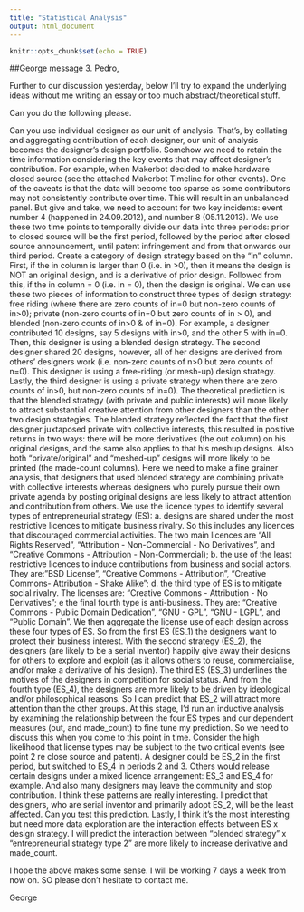 ```yaml
---
title: "Statistical Analysis"
output: html_document
---
```


```r
knitr::opts_chunk$set(echo = TRUE)
```

##George message 3.
Pedro, 

Further to our discussion yesterday, below I'll try to expand the underlying ideas without me writing an essay or too much abstract/theoretical stuff. 

Can you do the following please. 

Can you use individual designer as our unit of analysis.
That's, by collating and aggregating contribution of each designer, our unit of analysis becomes the designer's design portfolio. Somehow we need to retain the time information considering the key events that may affect designer's contribution. For example, when Makerbot decided to make hardware closed source (see the attached Makerbot Timeline for other events). One of the caveats is that the data will become too sparse as some contributors may not consistently contribute over time. This will result in an unbalanced panel. But give and take, we need to account for two key incidents:  event number 4 (happened in 24.09.2012), and number 8 (05.11.2013). We use these two time points to temporally divide our data into three periods: prior to closed source will be the first period, followed by the period after closed source announcement, until patent infringement and from that onwards our third period.
Create a category of design strategy based on the "in" column. First, if the in column is larger than 0 (i.e. in >0), then it means the design is NOT an original design, and is a derivative of prior design. Followed from this, if the in column = 0 (i.e. in = 0), then the design is original.  We can use these two pieces of information to construct three types of design strategy: free riding (where there are zero counts of in=0 but non-zero counts of in>0); private (non-zero counts of in=0 but zero counts of in > 0), and blended (non-zero counts of  in>0 &  of in=0). For example, a designer contributed 10 designs, say 5 designs with in>0, and the other 5 with in=0. Then, this designer is using a blended design strategy. The second designer shared 20 designs, however, all of her designs are derived from others' designers work (i.e. non-zero counts of n>0  but zero counts of n=0). This designer is using a free-riding (or mesh-up) design strategy. Lastly, the third designer is using a private strategy when there are zero counts of in>0, but non-zero counts of in=0).  The theoretical prediction is that the blended strategy (with private and public interests) will more likely to attract substantial creative attention from other designers than the other two design strategies. The blended strategy reflected the fact that the first designer juxtaposed private with collective interests, this resulted in positive returns in two ways: there will be more derivatives (the out column) on his original designs, and the same also applies to that his meshup designs. Also both "private/original" and "meshed-up" designs will more likely to be printed (the made-count columns). Here we need to make a fine grainer analysis, that designers that used blended strategy are combining private with collective interests whereas designers who purely pursue their own private agenda by posting original designs are less likely to attract attention and contribution from others. 
We use the licence types to identify several types of entrepreneurial strategy (ES): a. designs are shared under the most restrictive licences to mitigate business rivalry. So this includes any licences that discouraged commercial activities. The two main licences are "All Rights Reserved", "Attribution - Non-Commercial - No Derivatives", and "Creative Commons - Attribution - Non-Commercial); b. the use of the least restrictive licences to induce contributions from business and social actors. They are: "BSD License", "Creative Commons - Attribution", "Creative Commons- Attribution - Shake Alike"; d. the third type of ES is to mitigate social rivalry. The licenses are: "Creative Commons - Attribution - No Derivatives"; e the final fourth type is anti-business. They are: "Creative Commons - Public Domain Dedication", "GNU - GPL", "GNU - LGPL", and "Public Domain". We then aggregate the license use of each design across these four types of ES. So from the first ES (ES_1) the designers want to protect their business interest. With the second strategy (ES_2), the designers (are likely to be a serial inventor)  happily give away their designs for others to explore and exploit (as it allows others to reuse, commercialise, and/or make a derivative of his design). The third ES (ES_3) underlines the motives of the designers in competition for social status. And from the fourth type (ES_4), the designers are more likely to be driven by ideological and/or philosophical reasons. So I can predict that ES_2 will attract more attention than the other groups. At this stage, I'd run an inductive analysis by examining the relationship between the four ES types and our dependent measures (out, and made_count) to fine tune my prediction. So we need to discuss this when you come to this point in time. Consider the high likelihood that license types may be subject to the two critical events (see point 2 re close source and patent). A designer could be ES_2 in the first period, but switched to ES_4 in periods 2 and 3. Others would release certain designs under a mixed licence arrangement: ES_3 and ES_4 for example. And also many designers may leave the community and stop contribution. I think these patterns are really interesting. I predict that designers, who are serial inventor and primarily adopt ES_2, will be the least affected. Can you test this prediction. 
Lastly, I think it's the most interesting but need more data exploration are the interaction effects between ES x design strategy. I will predict the interaction between "blended strategy" x "entrepreneurial strategy type 2" are more likely to increase derivative and made_count. 

I hope the above makes some sense. I will be working 7 days a week from now on. SO please don't hesitate to contact me. 

George


